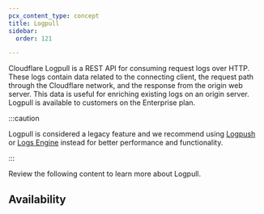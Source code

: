 ```yaml
---
pcx_content_type: concept
title: Logpull
sidebar:
  order: 121

---
```



Cloudflare Logpull is a REST API for consuming request logs over HTTP. These logs contain data related to the connecting client, the request path through the Cloudflare network, and the response from the origin web server. This data is useful for enriching existing logs on an origin server. Logpull is available to customers on the Enterprise plan.

:::caution


Logpull is considered a legacy feature and we recommend using [Logpush](/logs/about/) or [Logs Engine](/logs/r2-log-retrieval/) instead for better performance and functionality.


:::

Review the following content to learn more about Logpull.

<DirectoryListing />

## Availability

<FeatureTable id="analytics.logpull" />
